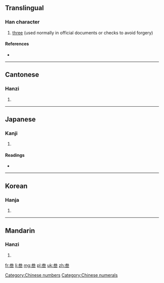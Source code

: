 {{also|三|參|叄}}
==Translingual==

===Han character===
{{Han char|rn=28|rad=厶|as=06|sn=8|four=|canj=戈大一一 (IKMM)|ids=⿳[[厶]][[大]][[三]]}}

# [[three]] (used normally in official documents or checks to avoid forgery)

====References====
* {{Han ref|kx=0164.211|dkj=03089|dj=0372.270|hdz=10386.130|uh=53C1|ud=21441}}

[[Category:Chinese numbers]]
[[Category:Chinese numerals]]

----

==Cantonese==

===Hanzi===
{{yue-hanzi|jyut=[[saam1]]|y=saam1}}

# {{defn|lang=yue|sort=厶06}}

----

==Japanese==

===Kanji===
{{ja-kanji|grade=|rs=厶06}}

# {{defn|lang=ja|sort=厶06}}

====Readings====
* {{ja-readings|on=[[さん]] (san)|kun=[[みつ]] (mitsu)}}

----

==Korean==

===Hanja===
{{ko-hanja|hangeul=삼|rv=sam|mr=sam}}

# {{defn|lang=ko|sort=厶06}}

----

==Mandarin==

===Hanzi===
{{cmn-hanzi|tra=叄|pin=[[cēn]] ([[cen1]]), [[dēn]] ([[den1]]), [[sān]] ([[san1]]), [[sǎn]] ([[san3]]), [[shēn]] ([[shen1]])|wg=ts'en<sup>1</sup>, *<sup>1</sup>, san<sup>1</sup>, san<sup>3</sup>, shen<sup>1</sup>}}

# {{defn|lang=cmn|sort=厶06}}

[[fr:叁]]
[[li:叁]]
[[mg:叁]]
[[pl:叁]]
[[uk:叁]]
[[zh:叁]]